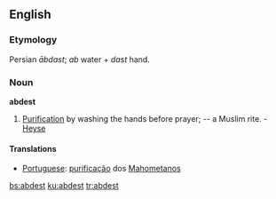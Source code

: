 ==English==

===Etymology===
Persian ''&#257;bdast''; ''ab'' water + ''dast'' hand.

===Noun===
'''abdest'''

# [[purification|Purification]] by washing the hands before prayer; -- a Muslim rite. - [[Heyse]]

====Translations====
* [[Portuguese]]: [[purificação]] dos [[Mahometanos]]

[[bs:abdest]]
[[ku:abdest]]
[[tr:abdest]]